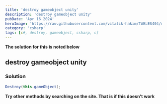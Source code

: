 ```yaml
---
title: 'destroy gameobject unity'
description: 'destroy gameobject unity'
pubDate: 'Apr 16 2024'
heroImage: 'https://raw.githubusercontent.com/vitalik-hakim/TABLES404/main/error_b/c%23.png'
category: 'csharp'
tags: [c#, destroy, gameobject, csharp, c]
---
```


**The solution for this is noted below**

## destroy gameobject unity

### Solution

```csharp
Destroy(this.gameObject);
```

**Try other methods by searching on the site. That is if this doesn't work**
